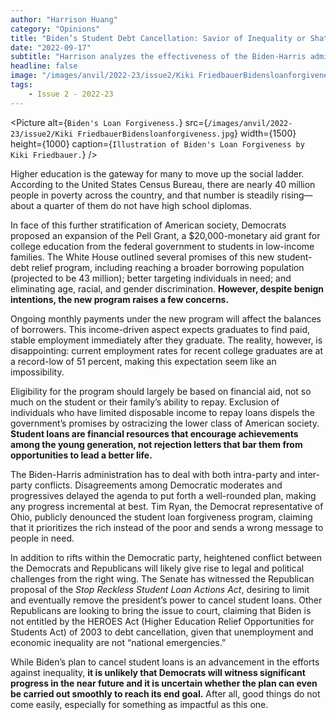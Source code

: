 ```yaml
---
author: "Harrison Huang"
category: "Opinions"
title: "Biden’s Student Debt Cancellation: Savior of Inequality or Shattered Hopes?"
date: "2022-09-17"
subtitle: "Harrison analyzes the effectiveness of the Biden-Harris administration’s student loan forgiveness program."
headline: false
image: "/images/anvil/2022-23/issue2/Kiki FriedbauerBidensloanforgiveness.jpg"
tags:
    - Issue 2 - 2022-23
---
```


<Picture
alt={`Biden's Loan Forgiveness.`}
src={`/images/anvil/2022-23/issue2/Kiki FriedbauerBidensloanforgiveness.jpg`}
width={1500}
height={1000}
caption={`Illustration of Biden's Loan Forgiveness by Kiki Friedbauer.`}
/>

Higher education is the gateway for many to move up the social ladder. According to the United States Census Bureau, there are nearly 40 million people in poverty across the country, and that number is steadily rising—about a quarter of them do not have high school diplomas.

In face of this further stratification of American society, Democrats proposed an expansion of the Pell Grant, a $20,000-monetary aid grant for college education from the federal government to students in low-income families. The White House outlined several promises of this new student-debt relief program, including reaching a broader borrowing population (projected to be 43 million); better targeting individuals in need; and eliminating age, racial, and gender discrimination. **However, despite benign intentions, the new program raises a few concerns.**

Ongoing monthly payments under the new program will affect the balances of borrowers. This income-driven aspect expects graduates to find paid, stable employment immediately after they graduate. The reality, however, is disappointing: current employment rates for recent college graduates are at a record-low of 51 percent, making this expectation seem like an impossibility.

Eligibility for the program should largely be based on financial aid, not so much on the student or their family’s ability to repay. Exclusion of individuals who have limited disposable income to repay loans dispels the government’s promises by ostracizing the lower class of American society. **Student loans are financial resources that encourage achievements among the young generation, not rejection letters that bar them from opportunities to lead a better life.**

The Biden-Harris administration has to deal with both intra-party and inter-party conflicts. Disagreements among Democratic moderates and progressives delayed the agenda to put forth a well-rounded plan, making any progress incremental at best. Tim Ryan, the Democrat representative of Ohio, publicly denounced the student loan forgiveness program, claiming that it prioritizes the rich instead of the poor and sends a wrong message to people in need.

In addition to rifts within the Democratic party, heightened conflict between the Democrats and Republicans will likely give rise to legal and political challenges from the right wing. The Senate has witnessed the Republican proposal of the _Stop Reckless Student Loan Actions Act_, desiring to limit and eventually remove the president’s power to cancel student loans. Other Republicans are looking to bring the issue to court, claiming that Biden is not entitled by the HEROES Act (Higher Education Relief Opportunities for Students Act) of 2003 to debt cancellation, given that unemployment and economic inequality are not “national emergencies.”

While Biden’s plan to cancel student loans is an advancement in the efforts against inequality, **it is unlikely that Democrats will witness significant progress in the near future and it is uncertain whether the plan can even be carried out smoothly to reach its end goal.** After all, good things do not come easily, especially for something as impactful as this one.